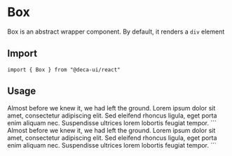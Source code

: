 
# Box
Box is an abstract wrapper component. By default, it renders a `div` element

## Import
```
import { Box } from "@deca-ui/react"
```

## Usage
<ComponentWrapper>
  <Box
    css={{
      fontFamily: '$normal',
      bg: "$primary",
      color: '$white',
      width: 'calc($35 * 1.75)',
      p: '$4',
      br: '$md',
    }}
  >
    <Text as="h4" css={{mb: "$1"}}>Almost before we knew it, we had left the ground.</Text>
    <Text> Lorem ipsum dolor sit amet, consectetur adipiscing elit. Sed eleifend rhoncus ligula, eget porta enim aliquam nec. Suspendisse ultrices lorem lobortis feugiat tempor. </Text>
  </Box>
</ComponentWrapper>
```
<Box
  css={{
    fontFamily: '$normal',
    bg: "$primary",
    color: '$white',
    width: 'calc($35 * 1.75)',
    p: '$4',
    br: '$md',
  }}
>
  <Text as="h4" css={{mb: "$1"}}>
    Almost before we knew it, we had left the ground.
  </Text>
  <Text>
    Lorem ipsum dolor sit amet, consectetur adipiscing elit. Sed eleifend rhoncus ligula, 
    eget porta enim aliquam nec. Suspendisse ultrices lorem lobortis feugiat tempor. 
  </Text>
</Box>
```

